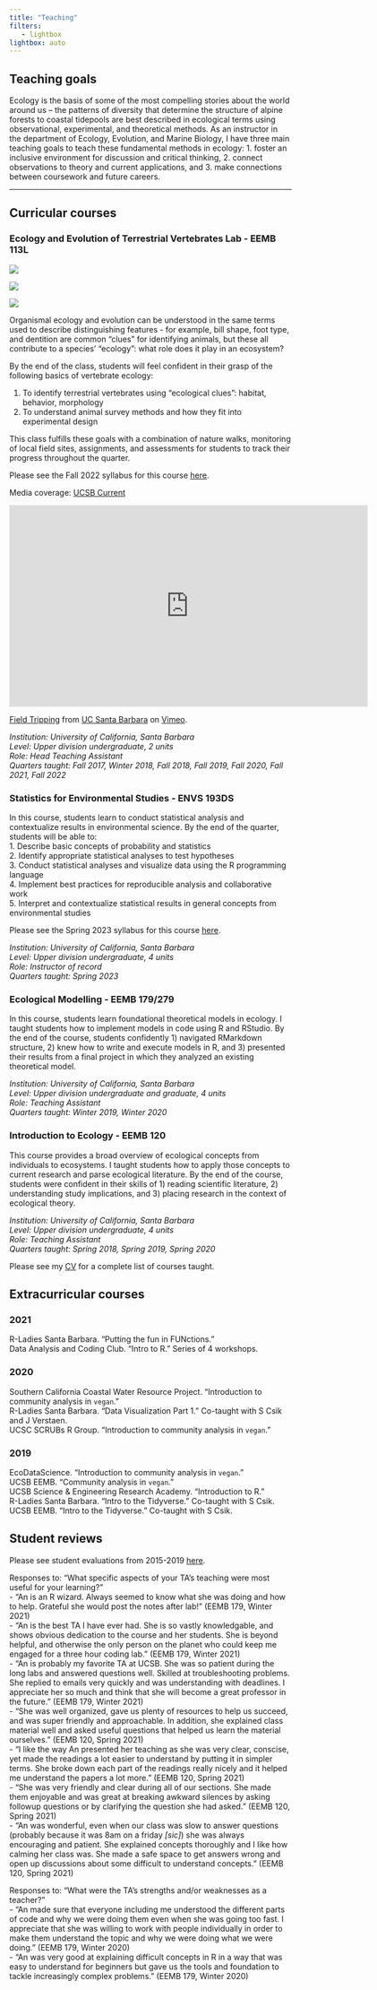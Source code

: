 ```yaml
---
title: "Teaching"
filters:
   - lightbox
lightbox: auto
---
```


## Teaching goals

Ecology is the basis of some of the most compelling stories about the world around us -- the patterns of diversity that determine the structure of alpine forests to coastal tidepools are best described in ecological terms using observational, experimental, and theoretical methods. As an instructor in the department of Ecology, Evolution, and Marine Biology, I have three main teaching goals to teach these fundamental methods in ecology: 1. foster an inclusive environment for discussion and critical thinking, 2. connect observations to theory and current applications, and 3. make connections between coursework and future careers.

------------------------------------------------------------------------

## Curricular courses

### Ecology and Evolution of Terrestrial Vertebrates Lab - EEMB 113L

::: {layout="[[1, 1, 1]]"}
![](images/morro-bay.JPG){group="113L"
description="Students looking at sea otters through binoculars in Morro Bay, Fall 2019."}

![](images/sedgwick-coverboard.jpeg){group="113L"
description="Coverboard at Sedgwick Reserve as part of reptile monitoring study, Fall 2019."}

![](images/teaching_shorebirds.JPG){group="113L"
description="Comparison of different types of probing bills using UCSB Cheadle Center for Biodiversity and Restoration teaching specimens. Species from left to right are Whimbrel, Long-billed Curlew, and Marbled Godwit."}
:::


Organismal ecology and evolution can be understood in the same terms used to describe distinguishing features - for example, bill shape, foot type, and dentition are common "clues" for identifying animals, but these all contribute to a species' "ecology": what role does it play in an ecosystem?

By the end of the class, students will feel confident in their grasp of the following basics of vertebrate ecology:

1.  To identify terrestrial vertebrates using "ecological clues": habitat, behavior, morphology\
2.  To understand animal survey methods and how they fit into experimental design

This class fulfills these goals with a combination of nature walks, monitoring of local field sites, assignments, and assessments for students to track their progress throughout the quarter.\

Please see the Fall 2022 syllabus for this course [here](https://docs.google.com/document/d/1cCA5BxasTRcdeEKatId02q91XdXcQr0wBsXxHYKyu80/edit?usp=sharing).

Media coverage: [UCSB Current](https://www.news.ucsb.edu/2018/018616/field-tripping)

<iframe src="https://player.vimeo.com/video/249854405?h=20f3b36e05&amp;color=c6e7ff" width="640" height="360" frameborder="0" allow="autoplay; fullscreen; picture-in-picture" allowfullscreen>

</iframe>

<p><a href="https://vimeo.com/249854405">Field Tripping</a> from <a href="https://vimeo.com/ucsantabarbara">UC Santa Barbara</a> on <a href="https://vimeo.com">Vimeo</a>.</p>

*Institution: University of California, Santa Barbara*\
*Level: Upper division undergraduate, 2 units*\
*Role: Head Teaching Assistant*\
*Quarters taught: Fall 2017, Winter 2018, Fall 2018, Fall 2019, Fall 2020, Fall 2021, Fall 2022*

### Statistics for Environmental Studies - ENVS 193DS

In this course, students learn to conduct statistical analysis and contextualize results in environmental science. By the end of the quarter, students will be able to:  
1. Describe basic concepts of probability and statistics  
2. Identify appropriate statistical analyses to test hypotheses  
3. Conduct statistical analyses and visualize data using the R programming language  
4. Implement best practices for reproducible analysis and collaborative work  
5. Interpret and contextualize statistical results in general concepts from environmental studies  

Please see the Spring 2023 syllabus for this course [here](https://docs.google.com/document/d/1-nfAkIMgibgyTjsu6-vHZhhZfXCpV668dTD_a2WC0G8/edit?usp=sharing).  

*Institution: University of California, Santa Barbara*\
*Level: Upper division undergraduate, 4 units*\
*Role: Instructor of record*\
*Quarters taught: Spring 2023*

### Ecological Modelling - EEMB 179/279

In this course, students learn foundational theoretical models in ecology. I taught students how to implement models in code using R and RStudio. By the end of the course, students confidently 1) navigated RMarkdown structure, 2) knew how to write and execute models in R, and 3) presented their results from a final project in which they analyzed an existing theoretical model.\

*Institution: University of California, Santa Barbara*\
*Level: Upper division undergraduate and graduate, 4 units*\
*Role: Teaching Assistant*\
*Quarters taught: Winter 2019, Winter 2020*

### Introduction to Ecology - EEMB 120

This course provides a broad overview of ecological concepts from individuals to ecosystems. I taught students how to apply those concepts to current research and parse ecological literature. By the end of the course, students were confident in their skills of 1) reading scientific literature, 2) understanding study implications, and 3) placing research in the context of ecological theory.

*Institution: University of California, Santa Barbara*\
*Level: Upper division undergraduate, 4 units*\
*Role: Teaching Assistant*\
*Quarters taught: Spring 2018, Spring 2019, Spring 2020*

Please see my [CV](CV/Bui-An_CV.pdf) for a complete list of courses taught.

## Extracurricular courses

### 2021

R-Ladies Santa Barbara. "Putting the fun in FUNctions."\
Data Analysis and Coding Club. "Intro to R." Series of 4 workshops.

### 2020

Southern California Coastal Water Resource Project. "Introduction to community analysis in `vegan`."\
R-Ladies Santa Barbara. "Data Visualization Part 1." Co-taught with S Csik and J Verstaen.\
UCSC SCRUBs R Group. "Introduction to community analysis in `vegan`."

### 2019

EcoDataScience. "Introduction to community analysis in `vegan`."\
UCSB EEMB. "Community analysis in `vegan`."\
UCSB Science & Engineering Research Academy. "Introduction to R."\
R-Ladies Santa Barbara. "Intro to the Tidyverse." Co-taught with S Csik.\
UCSB EEMB. "Intro to the Tidyverse." Co-taught with S Csik.

## Student reviews

Please see student evaluations from 2015-2019 [here](CV/Bui_An-ESCI_report.pdf).  

Responses to: "What specific aspects of your TA's teaching were most useful for your learning?"\
- "An is an R wizard. Always seemed to know what she was doing and how to help. Grateful she would post the notes after lab!" (EEMB 179, Winter 2021)\
- "An is the best TA I have ever had. She is so vastly knowledgable, and shows obvious dedication to the course and her students. She is beyond helpful, and otherwise the only person on the planet who could keep me engaged for a three hour coding lab." (EEMB 179, Winter 2021)\
- "An is probably my favorite TA at UCSB. She was so patient during the long labs and answered questions well. Skilled at troubleshooting problems. She replied to emails very quickly and was understanding with deadlines. I appreciate her so much and think that she will become a great professor in the future." (EEMB 179, Winter 2021)\
- "She was well organized, gave us plenty of resources to help us succeed, and was super friendly and approachable. In addition, she explained class material well and asked useful questions that helped us learn the material ourselves." (EEMB 120, Spring 2021)\
- "I like the way An presented her teaching as she was very clear, conscise, yet made the readings a lot easier to understand by putting it in simpler terms. She broke down each part of the readings really nicely and it helped me understand the papers a lot more." (EEMB 120, Spring 2021)\
- "She was very friendly and clear during all of our sections. She made them enjoyable and was great at breaking awkward silences by asking followup questions or by clarifying the question she had asked." (EEMB 120, Spring 2021)\
- "An was wonderful, even when our class was slow to answer questions (probably because it was 8am on a friday *\[sic\]*) she was always encouraging and patient. She explained concepts thoroughly and I like how calming her class was. She made a safe space to get answers wrong and open up discussions about some difficult to understand concepts." (EEMB 120, Spring 2021)

Responses to: "What were the TA's strengths and/or weaknesses as a teacher?"\
- "An made sure that everyone including me understood the different parts of code and why we were doing them even when she was going too fast. I appreciate that she was willing to work with people individually in order to make them understand the topic and why we were doing what we were doing." (EEMB 179, Winter 2020)\
- "An was very good at explaining difficult concepts in R in a way that was easy to understand for beginners but gave us the tools and foundation to tackle increasingly complex problems." (EEMB 179, Winter 2020)